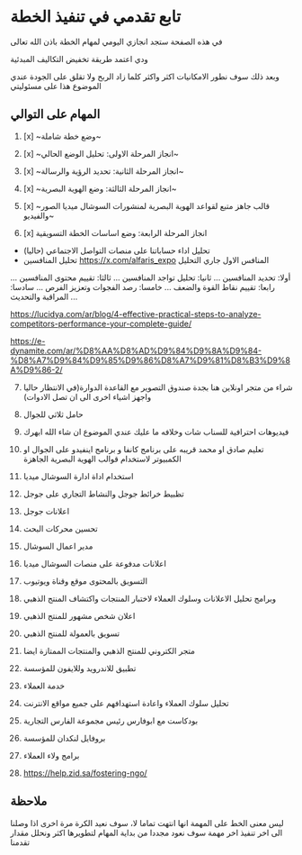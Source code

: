 # تابع تقدمي في تنفيذ الخطة

في هذه الصفحة ستجد انجازي اليومي لمهام الخطة باذن الله تعالى

ودي اعتمد طريقة تخفيض التكاليف المبدئية

وبعد ذلك سوف نطور الامكانيات اكثر واكثر كلما زاد الربح ولا تقلق على الجودة عندي الموضوع هذا على مسئوليتي

## المهام على التوالي

1. [x] ~وضع خطة شاملة~
2. [x] ~انجاز المرحلة الاولى: تحليل الوضع الحالي~
3. [x] ~انجاز المرحلة الثانية: تحديد الرؤية والرسالة~
4. [x] ~انجاز المرحلة الثالثة: وضع الهوية البصرية~
5. [x] ~قالب جاهز متبع لقواعد الهوية البصرية لمنشورات السوشال ميديا الصور والفيديو~

6. [x] انجاز المرحلة الرابعة: وضع اساسات الخطة التسويقية
* تحليل اداء حساباتنا على منصات التواصل الاجتماعي (حاليا)
* تحليل المنافسين
https://x.com/alfaris_expo  المنافس الاول جاري التحليل

أولا: تحديد المنافسين ...
ثانيا: تحليل تواجد المنافسين ...
ثالثا: تقييم محتوى المنافسين ...
رابعا: تقييم نقاط القوة والضعف ...
خامسا: رصد الفجوات وتعزيز الفرص ...
سادسا: المراقبة والتحديث ...

https://lucidya.com/ar/blog/4-effective-practical-steps-to-analyze-competitors-performance-your-complete-guide/

https://e-dynamite.com/ar/%D8%AA%D8%AD%D9%84%D9%8A%D9%84-%D8%A7%D9%84%D9%85%D9%86%D8%A7%D9%81%D8%B3%D9%8A%D9%86-2/

7. شراء من متجر اونلاين هنا بجدة صندوق التصوير مع القاعدة الدوارة(في الانتظار حاليا واجهز اشياء اخرى الى ان تصل الادوات)
8. حامل ثلاثي للجوال
9. فيديوهات احترافية للسناب شات وخلافه ما عليك عندي الموضوع ان شاء الله ابهرك

10. تعليم صادق او محمد قريبه على برنامج كانفا و برنامج اينفيدو على الجوال او الكمبيوتر لاستخدام قوالب الهوية البصرية الجاهزة
11. استخدام اداة ادارة السوشال ميديا
12. تظبيط خرائط جوجل والنشاط التجاري على جوجل
13. اعلانات جوجل
14. تحسين محركات البحث
15. مدير اعمال السوشال
16. اعلانات مدفوعة على منصات السوشال ميديا
17. التسويق بالمحتوى موقع وقناة ويوتيوب 
18. وبرامج تحليل الاعلانات وسلوك العملاء لاختبار المنتجات واكتشاف المنتج الذهبي
19. اعلان شخص مشهور للمنتج الذهبي
20. تسويق بالعمولة للمنتج الذهبي
21. متجر الكتروني للمنتج الذهبي والمنتجات الممتازة ايضا
22. تطبيق للاندرويد وللايفون للمؤسسة
23. خدمة العملاء
24. تحليل سلوك العملاء واعادة استهدافهم على جميع مواقع الانترنت
25. بودكاست مع ابوفارس رئيس مجموعة الفارس التجارية 
26. بروفايل لنكدان للمؤسسة
28. برامج ولاء العملاء
27. https://help.zid.sa/fostering-ngo/ 


## ملاحظة

 
<Callout type="info" emoji="ℹ️">
  ليس معنى الخط على المهمة انها انتهت تماما لا، سوف نعيد الكرة مرة اخرى اذا وصلنا الى اخر تنفيذ اخر مهمة سوف نعود مجددا من بداية المهام لتطويرها اكثر ونحلل مقدار تقدمنا
</Callout>